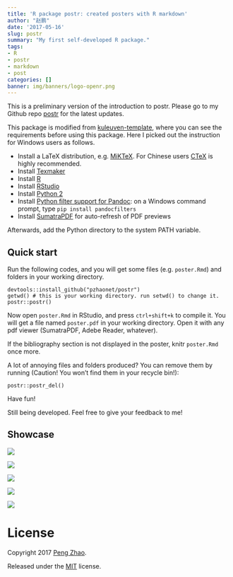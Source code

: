 ```yaml
---
title: 'R package postr: created posters with R markdown'
author: "赵鹏"
date: '2017-05-16'
slug: postr
summary: "My first self-developed R package."
tags:
- R
- postr
- markdown
- post
categories: []
banner: img/banners/logo-openr.png
---
```


This is a preliminary version of the introduction to postr. Please go to my Github repo [postr](https://github.com/pzhaonet/postr) for the latest updates. 

<!--more-->

This package is modified from [kuleuven-template](https://github.com/exporl/kuleuven-templates), where you can see the requirements before using this package. Here I picked out the instruction for Windows users as follows.

- Install a LaTeX distribution, e.g. [MiKTeX](http://miktex.org/download). For Chinese users [CTeX](http://www.ctex.org/CTeXDownload) is highly recommended.
- Install [Texmaker](http://www.xm1math.net/texmaker/download.html)
- Install [R](https://cran.r-project.org/bin/windows/base/)
- Install [RStudio](https://www.rstudio.com/)
- Install [Python 2](https://www.python.org/downloads/windows/)
- Install [Python filter support for Pandoc](https://pypi.python.org/pypi/pandocfilters):
  on a Windows command prompt, type `pip install pandocfilters`
- Install [SumatraPDF](http://www.sumatrapdfreader.org/download-free-pdf-viewer.html) for auto-refresh of PDF previews

Afterwards, add the Python directory to the system PATH variable.

## Quick start

Run the following codes, and you will get some files (e.g. `poster.Rmd`) and folders in your working directory.

```
devtools::install_github("pzhaonet/postr")
getwd() # this is your working directory. run setwd() to change it.
postr::postr()
```

Now open `poster.Rmd` in RStudio, and press `ctrl+shift+k` to compile it. You will get a file named `poster.pdf` in your working directory. Open it with any pdf viewer (SumatraPDF, Adebe Reader, whatever).

If the bibliography section is not displayed in the poster, knitr `poster.Rmd` once more.

A lot of annoying files and folders produced? You can remove them by running (Caution! You won't find them in your recycle bin!):

```
postr::postr_del()
```

Have fun!

Still being developed.  Feel free to give your feedback to me!

## Showcase

![](https://raw.githubusercontent.com/pzhaonet/bookdown-plus/master/showcase/bookdown+poster_ocean.jpg)

![](https://raw.githubusercontent.com/pzhaonet/bookdown-plus/master/showcase/bookdown+poster_eco.jpg)

![](https://raw.githubusercontent.com/pzhaonet/bookdown-plus/master/showcase/bookdown+poster_rose.jpg)

![](https://raw.githubusercontent.com/pzhaonet/bookdown-plus/master/showcase/bookdown+poster_night.jpg)

![](https://raw.githubusercontent.com/pzhaonet/bookdown-plus/master/showcase/bookdown+poster_ice.jpg)

# License

Copyright 2017 [Peng Zhao](http://pzhao.org).

Released under the [MIT](https://github.com/pzhaonet/bookdown-plus/blob/master/LICENSE.md) license.


